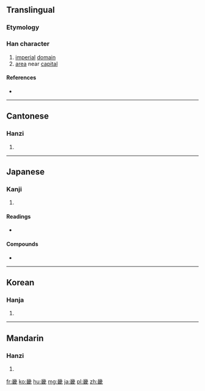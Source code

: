 {{character info/new}}
==Translingual==

===Etymology===
{{Han compound|田|幾|c1=s|c2=p|ls=psc}}

===Han character===
{{Han char|rn=102|rad=田|as=10|sn=15|four=22653|canj=VIW}}

# [[imperial]] [[domain]]
# [[area]] near [[capital]]

====References====
* {{Han ref|kx=0766.080|dkj=21925|dj=1176.190|hdz=42551.090|uh=757F|ud=30079|bh=BD42|bd=48450}}

----

==Cantonese==

===Hanzi===
{{yue-hanzi|jyut=gei1|y=gei1}}

# {{defn|lang=yue|sort=田10}}

----

==Japanese==

===Kanji===
{{ja-kanji|grade=c|rs=田10}}

# {{defn|lang=ja|sort=田10}}

====Readings====
* {{ja-readings|on=[[き]] (ki)|kun=[[みやこ]] (miyako)|nanori=}}

====Compounds====
* {{term|近畿||[[w:Kinki|Kinki]] region|tr=[[きんき]], [[kinki]]|sc=Jpan|lang=ja}}

----

==Korean==

===Hanja===
{{ko-hanja|hangeul=기|eumhun='경기 - 왕도 주위로 오백리 이내의 땅'|rv=gi|mr=ki|y=ki}}

# {{defn|lang=ko|sort=田10}}

----

==Mandarin==

===Hanzi===
{{cmn-hanzi|pin=[[jī]] ([[ji1]])|wg=chi<sup>1</sup>}}

# {{defn|lang=cmn|sort=田10}}

[[fr:畿]]
[[ko:畿]]
[[hu:畿]]
[[mg:畿]]
[[ja:畿]]
[[pl:畿]]
[[zh:畿]]
